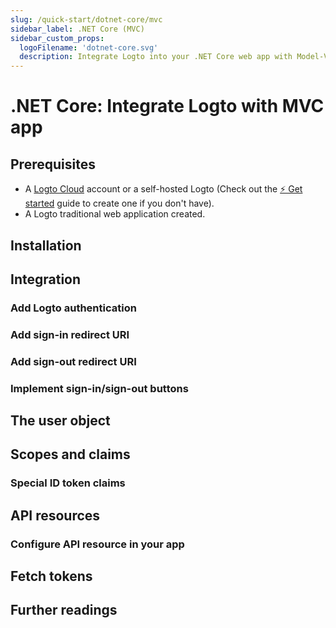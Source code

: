 ```yaml
---
slug: /quick-start/dotnet-core/mvc
sidebar_label: .NET Core (MVC)
sidebar_custom_props:
  logoFilename: 'dotnet-core.svg'
  description: Integrate Logto into your .NET Core web app with Model-View-Controller (MVC).
---
```




# .NET Core: Integrate Logto with MVC app

<GuideTip />

## Prerequisites

- A [Logto Cloud](https://cloud.logto.io) account or a self-hosted Logto (Check out the [⚡ Get started](../../../docs/tutorials/get-started/) guide to create one if you don't have).
- A Logto traditional web application created.

## Installation

<Installation />

## Integration

### Add Logto authentication

<AddAuthentication />

### Add sign-in redirect URI

<AddSignInRedirectUri />

### Add sign-out redirect URI

<AddSignOutRedirectUri />

### Implement sign-in/sign-out buttons

<ImplementButtons />

<Checkpoint />

## The user object

<TheUserObject />

## Scopes and claims

<ScopesAndClaims />

### Special ID token claims

<SpecialIdTokenClaims />

## API resources

<ApiResourcesDescription />

### Configure API resource in your app

<ConfigureApiResources />

## Fetch tokens

<FetchTokens />

## Further readings

<FurtherReadings />
